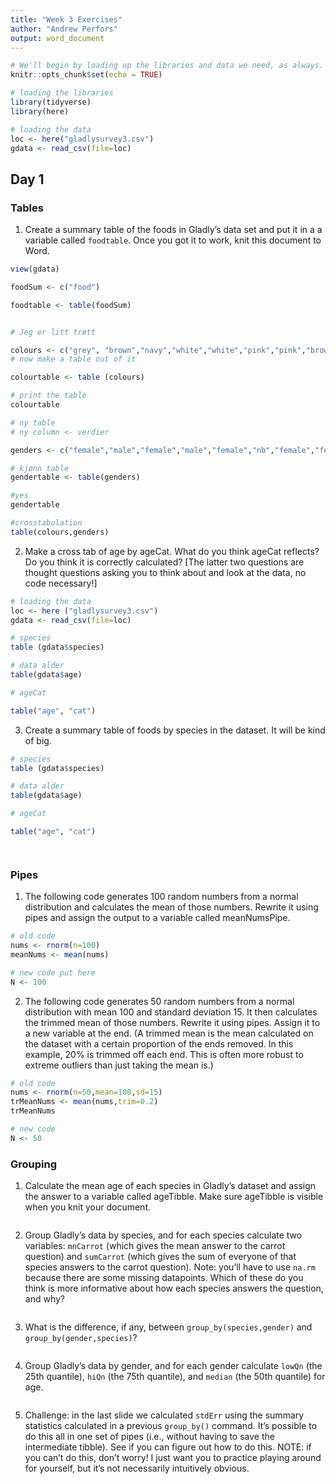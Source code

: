 ```yaml
---
title: "Week 3 Exercises"
author: "Andrew Perfors"
output: word_document
---
```


```r
# We'll begin by loading up the libraries and data we need, as always.
knitr::opts_chunk$set(echo = TRUE)

# loading the libraries
library(tidyverse)
library(here)

# loading the data
loc <- here("gladlysurvey3.csv")
gdata <- read_csv(file=loc)
```

## Day 1

### Tables

1. Create a summary table of the foods in Gladly’s data set and put it in a a variable called `foodtable`. Once you got it to work, knit this document to Word.

```r
view(gdata)

foodSum <- c("food")

foodtable <- table(foodSum)



```

```r
# Jeg er litt trøtt

colours <- c("grey", "brown","navy","white","white","pink","pink","brown","yellow")
# now make a table out of it

colourtable <- table (colours)

# print the table
colourtable

# ny table
# ny column <- verdier

genders <- c("female","male","female","male","female","nb","female","female","male")

# kjønn table
gendertable <- table(genders)

#yes
gendertable

#crosstabulation
table(colours,genders)

```


2. Make a cross tab of age by ageCat. What do you think ageCat reflects? Do you think it is correctly calculated? [The latter two questions are thought questions asking you to think about and look at the data, no code necessary!]

```r
# loading the data
loc <- here ("gladlysurvey3.csv")
gdata <- read_csv(file=loc)

# species
table (gdata$species)

# data alder
table(gdata$age)

# ageCat

table("age", "cat")
```

3. Create a summary table of foods by species in the dataset. It will be kind of big. 

```r

# species
table (gdata$species)

# data alder
table(gdata$age)

# ageCat

table("age", "cat")




```

### Pipes

1. The following code generates 100 random numbers from a normal distribution and calculates the mean of those numbers. Rewrite it using pipes and assign the output to a variable called meanNumsPipe.  

```r
# old code
nums <- rnorm(n=100)
meanNums <- mean(nums)

# new code put here
N <- 100

```

2. The following code generates 50 random numbers from a normal distribution with mean 100 and standard deviation 15. It then calculates the trimmed mean of those numbers. Rewrite it using pipes. Assign it to a new variable at the end. (A trimmed mean is the mean calculated on the dataset with a certain proportion of the ends removed. In this example, 20% is trimmed off each end. This is often more robust to extreme outliers than just taking the mean is.)

```r
# old code
nums <- rnorm(n=50,mean=100,sd=15)
trMeanNums <- mean(nums,trim=0.2)
trMeanNums

# new code
N <- 50

```

### Grouping

1. Calculate the mean age of each species in Gladly’s dataset and assign the answer to a variable called ageTibble. Make sure ageTibble is visible when you knit your document.

```r

```

2. Group Gladly's data by species, and for each species calculate two variables: `mnCarrot` (which gives the mean answer to the carrot question) and `sumCarrot` (which gives the sum of everyone of that species answers to the carrot question). Note: you’ll have to use `na.rm` because there are some missing datapoints. Which of these do you think is more informative about how each species answers the question, and why?

```r

```

3. What is the difference, if any, between `group_by(species,gender)` and `group_by(gender,species)`?

```r

```


4. Group Gladly’s data by gender, and for each gender calculate `lowQn` (the 25th quantile), `hiQn` (the 75th quantile), and `median` (the 50th quantile) for age.

```r

```

5. Challenge: in the last slide we calculated `stdErr` using the summary statistics calculated in a previous `group_by()` command. It’s possible to do this all in one set of pipes (i.e., without having to save the intermediate tibble). See if you can figure out how to do this. NOTE: if you can't do this, don’t worry! I just want you to practice playing around for yourself, but it's not necessarily intuitively obvious. 

```r

```

